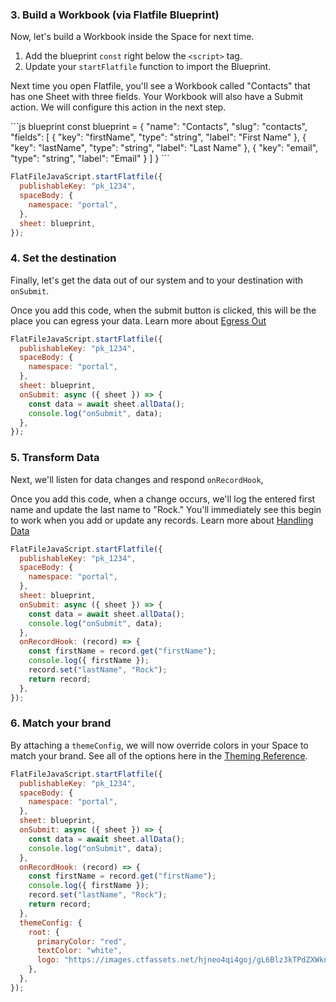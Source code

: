 ### 3. Build a Workbook (via Flatfile Blueprint)

Now, let's build a Workbook inside the Space for next time.

1. Add the blueprint `const` right below the `<script>` tag.
2. Update your `startFlatfile` function to import the Blueprint.

Next time you open Flatfile, you'll see a Workbook called "Contacts" that has
one Sheet with three fields. Your Workbook will also have a Submit action. We
will configure this action in the next step.

<CodeGroup>
```js blueprint
const blueprint = {
  "name": "Contacts",
  "slug": "contacts",
  "fields": [
    {
      "key": "firstName",
      "type": "string",
      "label": "First Name"
    },
    {
      "key": "lastName",
      "type": "string",
      "label": "Last Name"
    },
    {
      "key": "email",
      "type": "string",
      "label": "Email"
    }
  ]
}
```

```js startFlatfile()
FlatFileJavaScript.startFlatfile({
  publishableKey: "pk_1234",
  spaceBody: {
    namespace: "portal",
  },
  sheet: blueprint,
});
```

</CodeGroup>

### 4. Set the destination

Finally, let's get the data out of our system and to your destination with
`onSubmit`.

Once you add this code, when the submit button is clicked, this will be the
place you can egress your data. Learn more about
[Egress Out](https://flatfile.com/docs/guides/egress)

```js public/index.html
FlatFileJavaScript.startFlatfile({
  publishableKey: "pk_1234",
  spaceBody: {
    namespace: "portal",
  },
  sheet: blueprint,
  onSubmit: async ({ sheet }) => {
    const data = await sheet.allData();
    console.log("onSubmit", data);
  },
});
```

### 5. Transform Data

Next, we'll listen for data changes and respond `onRecordHook`,

Once you add this code, when a change occurs, we'll log the entered first name
and update the last name to "Rock." You'll immediately see this begin to work
when you add or update any records. Learn more about
[Handling Data](/learning-center/guides/handling-data)

```js public/index.html
FlatFileJavaScript.startFlatfile({
  publishableKey: "pk_1234",
  spaceBody: {
    namespace: "portal",
  },
  sheet: blueprint,
  onSubmit: async ({ sheet }) => {
    const data = await sheet.allData();
    console.log("onSubmit", data);
  },
  onRecordHook: (record) => {
    const firstName = record.get("firstName");
    console.log({ firstName });
    record.set("lastName", "Rock");
    return record;
  },
});
```

### 6. Match your brand

By attaching a `themeConfig`, we will now override colors in your Space to match
your brand. See all of the options here in the
[Theming Reference](/learning-center/guides/theming).

```js public/index.html
FlatFileJavaScript.startFlatfile({
  publishableKey: "pk_1234",
  spaceBody: {
    namespace: "portal",
  },
  sheet: blueprint,
  onSubmit: async ({ sheet }) => {
    const data = await sheet.allData();
    console.log("onSubmit", data);
  },
  onRecordHook: (record) => {
    const firstName = record.get("firstName");
    console.log({ firstName });
    record.set("lastName", "Rock");
    return record;
  },
  themeConfig: {
    root: {
      primaryColor: "red",
      textColor: "white",
      logo: "https://images.ctfassets.net/hjneo4qi4goj/gL6Blz3kTPdZXWknuIDVx/7bb7c73d93b111ed542d2ed426b42fd5/flatfile.svg",
    },
  },
});
```
